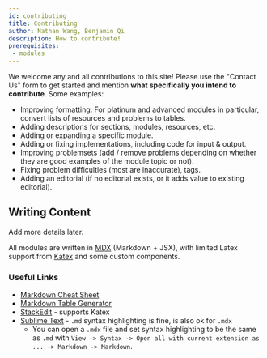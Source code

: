 ```yaml
---
id: contributing
title: Contributing
author: Nathan Wang, Benjamin Qi
description: How to contribute!
prerequisites:
 - modules
---
```


We welcome any and all contributions to this site! Please use the "Contact Us" form to get started and mention **what specifically you intend to contribute**. Some examples:

- Improving formatting. For platinum and advanced modules in particular, convert lists of resources and problems to tables.
- Adding descriptions for sections, modules, resources, etc.
- Adding or expanding a specific module.
- Adding or fixing implementations, including code for input & output.
- Improving problemsets (add / remove problems depending on whether they are good examples of the module topic or not).
- Fixing problem difficulties (most are inaccurate), tags.
- Adding an editorial (if no editorial exists, or it adds value to existing editorial).

<!-- - Adding editorial links for problems. -->

## Writing Content

<IncompleteSection>

Add more details later.

</IncompleteSection>

All modules are written in [MDX](https://mdxjs.com/) (Markdown + JSX), with limited Latex support from [Katex](https://katex.org/) and some custom components.

### Useful Links

 - [Markdown Cheat Sheet](https://www.markdownguide.org/cheat-sheet/)
 - [Markdown Table Generator](https://www.tablesgenerator.com/markdown_tables)
 - [StackEdit](https://stackedit.io/) - supports Katex
 - [Sublime Text](https://www.sublimetext.com/) - `.md` syntax highlighting is fine, is also ok for `.mdx`
   - You can open a `.mdx` file and set syntax highlighting to be the same as `.md` with `View -> Syntax -> Open all with current extension as ... -> Markdown -> Markdown`.